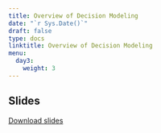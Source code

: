 ---
title: Overview of Decision Modeling
date: "`r Sys.Date()`"
draft: false
type: docs
linktitle: Overview of Decision Modeling
menu:
  day3:
    weight: 3
---
  
## Slides

[Download slides](../../../Course_Modularization/Intro, general, packages/DecisionModelingIntroSlides.pptx)

